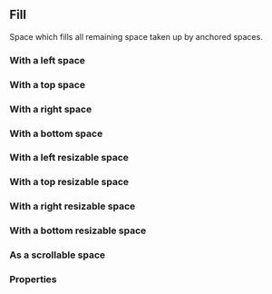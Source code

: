 

<CommonHeader />

<Meta of={FillStories} />

## Fill

Space which fills all remaining space taken up by anchored spaces.

### With a left space

<Canvas>
  <Story of={FillStories.WithLeftSpace} />
</Canvas>

### With a top space

<Canvas>
  <Story of={FillStories.WithTopSpace} />
</Canvas>

### With a right space

<Canvas>
  <Story of={FillStories.WithRightSpace} />
</Canvas>

### With a bottom space

<Canvas>
  <Story of={FillStories.WithBottomSpace} />
</Canvas>

### With a left resizable space

<Canvas>
  <Story of={FillStories.WithLeftResizableSpace} />
</Canvas>

### With a top resizable space

<Canvas>
  <Story of={FillStories.WithTopResizableSpace} />
</Canvas>

### With a right resizable space

<Canvas>
  <Story of={FillStories.WithRightResizableSpace} />
</Canvas>

### With a bottom resizable space

<Canvas>
  <Story of={FillStories.WithBottomResizableSpace} />
</Canvas>

### As a scrollable space

<Canvas>
  <Story of={FillStories.Scrollable} />
</Canvas>

### Properties

<Story of={FillStories.Properties} />
